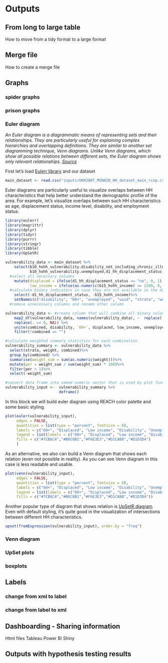# Outputs

## From long to large table
How to move from a tidy format to a large format

## Merge file
How to create a merge file

## Graphs
### spider graphs
### prison graphs

### Euler diagram
*An Euler diagram  is a diagrammatic means of representing sets and their relationships. They are particularly useful for explaining complex hierarchies and overlapping definitions. They are similar to another set diagramming technique, Venn diagrams. Unlike Venn diagrams, which show all possible relations between different sets, the Euler diagram shows only relevant relationships. [Source](https://en.wikipedia.org/wiki/Euler_diagram)*

First let's load [Eulerr library](https://cran.r-project.org/web/packages/eulerr/vignettes/introduction.html) and our dataset
```r
main_dataset <- read.csv("inputs/UKR2007_MSNA20_HH_dataset_main_rcop.csv", na.strings = "")
```

Euler diagrams are particularly useful to visualize overlaps between HH characteristics that help better understand the demographic profile of the area. For example, let's visualize overlaps between such HH characteristics as age, displacement status, income level, disability, and employment status.
```r
library(eulerr)
library(magrittr)
library(dplyr)
library(tidyr)
library(purrr)
library(stringr)
library(tibble)
library(UpSetR)

vulnerability_data <- main_dataset %>%
    select(b10_hohh_vulnerability.disability_not_including_chronic_illness,b10_hohh_vulnerability.older_person,
           b10_hohh_vulnerability.unemployed,d1_hh_displacement_status,b15_hohh_income,X_uuid, strata, stratum.weight)%>%
  #select all necessary columns
    mutate(displaced = ifelse(d1_hh_displacement_status == "no", 0, 1),
           low_income = ifelse(as.numeric(b15_hohh_income) >= 2189, 0, 1))%>% #2189 UAH(83$) is minimal monthly income in 2020
  #calculate binary indicators in case they are not available in the dataset directly from select multiple questions
    select(-d1_hh_displacement_status, -b15_hohh_income)%>%
    setNames(c("disability", "60+", "unemployed", "uuid", "strata", "weight", "displaced", "low_income"))
  #remove unnecessary columns and rename other column

vulnerability_data <- #create column that will combine all binary columns into one (same approach as in ### Re-generate text                             column  for select multiple questions section of Data Cleaning chapter)
    map2_df(vulnerability_data, names(vulnerability_data), ~  replace(.x, .x==1, .y) %>% 
    replace(. == 0, NA)) %>%
    unite(combined, disability, `60+`, displaced, low_income, unemployed, remove = FALSE, na.rm = TRUE, sep = '&')%>%
    filter(!combined == "")

#calculate weighted summary statistics for each combination
vulnerability_summary <- vulnerability_data %>%
  select(strata, weight, combined)%>% 
  group_by(combined) %>% 
  summarise(weight_sum = sum(as.numeric(weight)))%>%
  mutate(per = weight_sum / sum(weight_sum) * 100)%>%
  filter(per > 1)%>%
  select(-weight_sum)

#convert data frame into named numeric vector that is used by plot function
vulnerability_input <-  vulnerability_summary %>%
                        deframe()
```

In this block we will build euler diagram using REACH color palette and some basic styling.
```r
plot(euler(vulnerability_input),
     edges = FALSE,
     quantities = list(type = "percent", fontsize = 8),
     labels = c("60+", "Displaced", "Low income", "Disability", "Unemployed"),
     legend = list(labels = c("60+", "Displaced", "Low income", "Disability", "Unemployed")),
     fills = c("#7CB6C4","#B6C8B1","#F6E3E3","#D1CAB8","#D1D3D4")
     )
```

As an alternative, we also can build a Venn diagram that shows each relation (even not possible in reality). As you can see Venn diagram in this case is less readable and usable.
```r
plot(venn(vulnerability_input),
     edges = FALSE,
     quantities = list(type = "percent", fontsize = 8), 
     labels = c("60+", "Displaced", "Low income", "Disability", "Unemployed"),
     legend = list(labels = c("60+", "Displaced", "Low income", "Disability", "Unemployed")),
     fills = c("#7CB6C4","#B6C8B1","#F6E3E3","#D1CAB8","#D1D3D4"))
```
Another popular type of diagram that shows relation is [UpSetR diagram](https://github.com/hms-dbmi/UpSetR). Even with default styling, it's quite good in the visualization of intersections between different HH characteristics.
```r
upset(fromExpression(vulnerability_input), order.by = "freq")
```




### Venn diagram
### UpSet plots
### boxplots


## Labels
### change from xml to label
### change from label to xml

## Dashboarding - Sharing information
Html files
Tableau
Power BI
Shiny

## Outputs with hypothesis testing results
